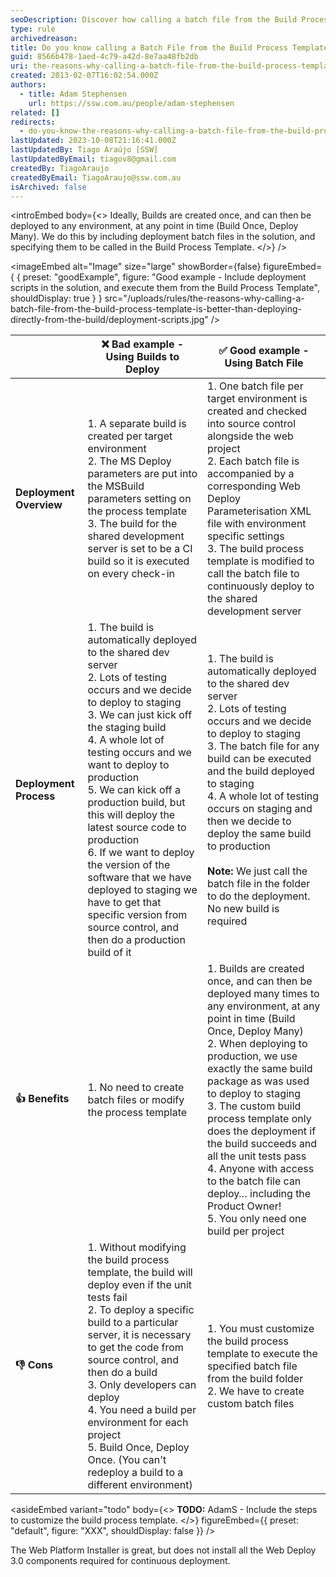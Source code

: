 ```yaml
---
seoDescription: Discover how calling a batch file from the Build Process Template outperforms deploying directly from the build, enabling you to automate deployment and streamline your development process with ease.
type: rule
archivedreason:
title: Do you know calling a Batch File from the Build Process Template is better than deploying directly from the Build?
guid: 8566b478-1aed-4c79-a42d-8e7aa48fb2db
uri: the-reasons-why-calling-a-batch-file-from-the-build-process-template-is-better-than-deploying-directly-from-the-build
created: 2013-02-07T16:02:54.000Z
authors:
  - title: Adam Stephensen
    url: https://ssw.com.au/people/adam-stephensen
related: []
redirects:
  - do-you-know-the-reasons-why-calling-a-batch-file-from-the-build-process-template-is-better-than-deploying-directly-from-the-build
lastUpdated: 2023-10-08T21:16:41.000Z
lastUpdatedBy: Tiago Araújo [SSW]
lastUpdatedByEmail: tiagov8@gmail.com
createdBy: TiagoAraujo
createdByEmail: TiagoAraujo@ssw.com.au
isArchived: false
---
```


<introEmbed
  body={<>
Ideally, Builds are created once, and can then be deployed to any environment, at any point in time (Build Once, Deploy Many).
We do this by including deployment batch files in the solution, and specifying them to be called in the Build Process Template.
  </>}
/>

<imageEmbed
  alt="Image"
  size="large"
  showBorder={false}
  figureEmbed={ {
    preset: "goodExample",
    figure: "Good example - Include deployment scripts in the solution, and execute them from the Build Process Template",
    shouldDisplay: true
  } }
  src="/uploads/rules/the-reasons-why-calling-a-batch-file-from-the-build-process-template-is-better-than-deploying-directly-from-the-build/deployment-scripts.jpg"
/>


|                         | ❌ Bad example - Using Builds to Deploy                                                                                                                                                                                                                                                                                                                                                                                                                                                                                                                        | ✅ Good example - Using Batch File                                                                                                                                                                                                                                                                                                                                                                                                                                                                         |
| ----------------------- | -------------------------------------------------------------------------------------------------------------------------------------------------------------------------------------------------------------------------------------------------------------------------------------------------------------------------------------------------------------------------------------------------------------------------------------------------------------------------------------------------------------------------------------------------------------- | ---------------------------------------------------------------------------------------------------------------------------------------------------------------------------------------------------------------------------------------------------------------------------------------------------------------------------------------------------------------------------------------------------------------------------------------------------------------------------------------------------------- |
| **Deployment Overview** | 1. A separate build is created per target environment <br /> 2. The MS Deploy parameters are put into the MSBuild parameters setting on the process template <br /> 3. The build for the shared development server is set to be a CI build so it is executed on every check-in                                                                                                                                                                                                                                                                                 | 1. One batch file per target environment is created and checked into source control alongside the web project<br /> 2. Each batch file is accompanied by a corresponding Web Deploy Parameterisation XML file with environment specific settings<br /> 3. The build process template is modified to call the batch file to continuously deploy to the shared development server                                                                                                                            |
| **Deployment Process**  | 1. The build is automatically deployed to the shared dev server<br /> 2. Lots of testing occurs and we decide to deploy to staging<br /> 3. We can just kick off the staging build<br /> 4. A whole lot of testing occurs and we want to deploy to production<br /> 5. We can kick off a production build, but this will deploy the latest source code to production<br /> 6. If we want to deploy the version of the software that we have deployed to staging we have to get that specific version from source control, and then do a production build of it | 1. The build is automatically deployed to the shared dev server<br /> 2. Lots of testing occurs and we decide to deploy to staging<br /> 3. The batch file for any build can be executed and the build deployed to staging<br /> 4. A whole lot of testing occurs on staging and then we decide to deploy the same build to production<br /> <br />**Note:** We just call the batch file in the folder to do the deployment. No new build is required                                                      |
| **👍 Benefits**         | 1. No need to create batch files or modify the process template                                                                                                                                                                                                                                                                                                                                                                                                                                                                                                | 1. Builds are created once, and can then be deployed many times to any environment, at any point in time (Build Once, Deploy Many)<br /> 2. When deploying to production, we use exactly the same build package as was used to deploy to staging<br /> 3. The custom build process template only does the deployment if the build succeeds and all the unit tests pass<br /> 4. Anyone with access to the batch file can deploy… including the Product Owner!<br /> 5. You only need one build per project |
| **👎 Cons**             | 1. Without modifying the build process template, the build will deploy even if the unit tests fail<br /> 2. To deploy a specific build to a particular server, it is necessary to get the code from source control, and then do a build<br /> 3. Only developers can deploy<br />4. You need a build per environment for each project<br /> 5. Build Once, Deploy Once. (You can't redeploy a build to a different environment)                                                                                                                                | 1. You must customize the build process template to execute the specified batch file from the build folder<br /> 2. We have to create custom batch files                                                                                                                                                                                                                                                                                                                                                   |


<asideEmbed
  variant="todo"
  body={<>
    **TODO:** AdamS - Include the steps to customize the build process template.
  </>}
  figureEmbed={{
    preset: "default",
    figure: "XXX",
    shouldDisplay: false
  }}
/>


The Web Platform Installer is great, but does not install all the Web Deploy 3.0 components required for continuous deployment.
